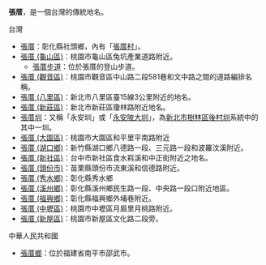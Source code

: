 '''張厝'''，是一個台灣的傳統地名。

;台灣
*[[張厝|張厝]]：彰化縣社頭鄉，內有「[[張厝村|張厝村]]」。
*[[張厝_(龜山區)|張厝 (龜山區)]]：桃園市龜山區兔坑產業道路附近。
**[[張厝步道|張厝步道]]：位於張厝的登山步道。
*[[張厝_(觀音區)|張厝 (觀音區)]]：桃園市觀音區中山路二段581巷和文中路之間的道路編排名稱。
*[[張厝_(八里區)|張厝 (八里區)]]：新北市八里區臺15線3公里附近的地名。
*[[張厝_(新莊區)|張厝 (新莊區)]]：新北市新莊區瓊林路附近地名。
*[[張厝圳|張厝圳]]：又稱「永安圳」或「[[永安陂大圳|永安陂大圳]]」，為[[新北市|新北市]][[樹林區|樹林區]][[後村圳|後村圳]]系統中的其中一圳。
*[[張厝_(大園區)|張厝 (大園區)]]：桃園市大園區和平里平南路附近
*[[張厝_(湖口鄉)|張厝 (湖口鄉)]]：新竹縣湖口鄉八德路一段、三元路一段和波羅汶溪附近。
*[[張厝_(新社區)|張厝 (新社區)]]：台中市新社區食水嵙溪和中正街附近之地名。
*[[張厝_(頭份市)|張厝 (頭份市)]]：苗栗縣頭份市流東溪和信德路附近。
*[[張厝_(秀水鄉)|張厝 (秀水鄉)]]：彰化縣秀水鄉
*[[張厝_(溪州鄉)|張厝 (溪州鄉)]]：彰化縣溪州鄉民生路一段、中央路一段口附近地區。
*[[張厝_(福興鄉)|張厝 (福興鄉)]]：彰化縣福興鄉外埔巷附近。
*[[張厝_(中壢區)|張厝 (中壢區)]]：桃園市中壢區月眉里月桃路附近。
*[[張厝_(新屋區)|張厝 (新屋區)]]：桃園市新屋區文化路二段旁。

;中華人民共和國
*[[張厝鄉|張厝鄉]]：位於福建省南平市邵武市。

{{Disambig|G|cat=二字地名消歧義}}